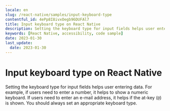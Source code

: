 ```yaml
---
locale: en
slug: /react-native/samples/input-keyboard-type
contentful_id: 4ePp8I8ivxOegb96DUFAl7
title: Input keyboard type on React Native
description: Setting the keyboard type for input fields helps user entering data.
keywords: [React Native, accessibility, code sample]
date: 2023-01-30
last_update:
  date: 2023-01-30
---
```


# Input keyboard type on React Native

Setting the keyboard type for input fields helps user entering data. For example, if users need to enter a number, it helps to show a numeric keyboard. If users need to enter an e-mail address, it helps if the at-key (`@`) is shown. You should always set an appropriate keyboard type.

<CodeSample id="input-keyboard-type" platform="react native" locale="en"/>
